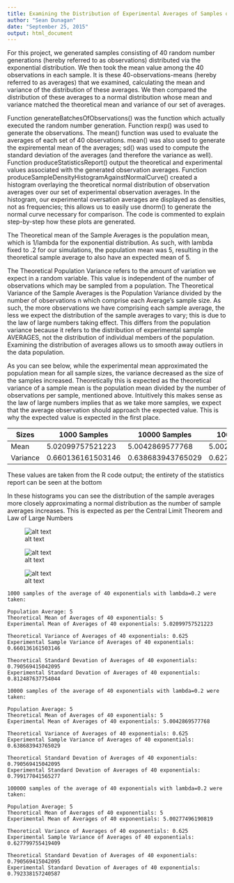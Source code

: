 ```yaml
---
title: Examining the Distribution of Experimental Averages of Samples of the Exponential Distribution
author: "Sean Dunagan"
date: "September 25, 2015"
output: html_document
---
```


For this project, we generated samples consisting of 40 random number generations (hereby referred to as observations) distributed via the exponential distribution. We then took the mean value among the 40 observations in each sample. It is these 40-observations-means (hereby referred to as averages) that we examined, calculating the mean and variance of the distribution of these averages. We then compared the distribution of these averages to a normal distribution whose mean and variance matched the theoretical mean and variance of our set of averages.

Function generateBatchesOfObservations() was the function which actually executed the random number generation. Function rexp() was used to generate the observations. The mean() function was used to evaluate the averages of each set of 40 observations. mean() was also used to generate the expiremental mean of the averages; sd() was used to compute the standard deviation of the averages (and therefore the variance as well). Function produceStatisticsReport() output the theoretical and experimental values associated with the generated observation averages. Function produceSampleDensityHistogramAgainstNormalCurve() created a histogram overlaying the theoretical normal distribution of observation averages over our set of experimental observation averages. In the histogram, our experimental oversation averages are displayed as densities, not as frequencies; this allows us to easily use dnorm() to generate the normal curve necessary for comparison. The code is commented to explain step-by-step how these plots are generated.

The Theoretical mean of the Sample Averages is the population mean, which is 1/lambda for the exponential distribution. As such, with lambda fixed to .2 for our simulations, the population mean was 5, resulting in the theoretical sample average to also have an expected mean of 5.

The Theoretical Population Variance refers to the amount of variation we expect in a random variable. This value is independent of the number of observations which may be sampled from a population. The Theoretical Variance of the Sample Averages is the Population Variance divided by the number of observations n which comprise each Average's sample size. As such, the more observations we have comprising each sample average, the less we expect the distribution of the sample averages to vary; this is due to the law of large numbers taking effect. This differs from the population variance because it refers to the distribution of experimental sample AVERAGES, not the distribution of individual members of the population. Examining the distribution of averages allows us to smooth away outliers in the data population.

As you can see below, while the experimental mean approximated the population mean for all sample sizes, the variance decreased as the size of the samples increased. Theoretically this is expected as the theoretical variance of a sample mean is the population mean divided by the number of observations per sample, mentioned above. Intuitively this makes sense as the law of large numbers implies that as we take more samples, we expect that the average observation should approach the expected value. This is why the expected value is expected in the first place.

Sizes | 1000 Samples  | 10000 Samples | 100000 Samples
----------- | ------------- | ------------- | ---------------
Mean | 5.02099757521223 | 5.0042869577768 | 5.00277496190819
Variance | 0.660136161503146 | 0.638683943765029 | 0.627799755419409

These values are taken from the R code output; the entirety of the statistics report can be seen at the bottom

In these histograms you can see the distribution of the sample averages more closely approximating a normal distribution as the number of sample averages increases. This is expected as per the Central Limit Theorem and Law of Large Numbers

![alt text](/home/parallels/R/coursera/statistical_inference/course_project/1000_samples_sample_density_comparison_histogram.jpg)

![alt text](/home/parallels/R/coursera/statistical_inference/course_project/10000_samples_sample_density_comparison_histogram.jpg)

![alt text](/home/parallels/R/coursera/statistical_inference/course_project/100000_samples_sample_density_comparison_histogram.jpg)

```
1000 samples of the average of 40 exponentials with lambda=0.2 were taken:

Population Average: 5
Theoretical Mean of Averages of 40 exponentials: 5
Experimental Mean of Averages of 40 exponentials: 5.02099757521223

Theoretical Variance of Averages of 40 exponentials: 0.625
Experimental Sample Variance of Averages of 40 exponentials: 0.660136161503146

Theoretical Standard Devation of Averages of 40 exponentials: 0.790569415042095
Experimental Standard Devation of Averages of 40 exponentials: 0.812487637754044

10000 samples of the average of 40 exponentials with lambda=0.2 were taken:

Population Average: 5
Theoretical Mean of Averages of 40 exponentials: 5
Experimental Mean of Averages of 40 exponentials: 5.0042869577768

Theoretical Variance of Averages of 40 exponentials: 0.625
Experimental Sample Variance of Averages of 40 exponentials: 0.638683943765029

Theoretical Standard Devation of Averages of 40 exponentials: 0.790569415042095
Experimental Standard Devation of Averages of 40 exponentials: 0.799177041565277

100000 samples of the average of 40 exponentials with lambda=0.2 were taken:

Population Average: 5
Theoretical Mean of Averages of 40 exponentials: 5
Experimental Mean of Averages of 40 exponentials: 5.00277496190819

Theoretical Variance of Averages of 40 exponentials: 0.625
Experimental Sample Variance of Averages of 40 exponentials: 0.627799755419409

Theoretical Standard Devation of Averages of 40 exponentials: 0.790569415042095
Experimental Standard Devation of Averages of 40 exponentials: 0.792338157240587

```